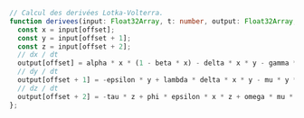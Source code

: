 ```ts
// Calcul des derivées Lotka-Volterra.
function derivees(input: Float32Array, t: number, output: Float32Array, offset: number) => {
  const x = input[offset];
  const y = input[offset + 1];
  const z = input[offset + 2];
  // dx / dt
  output[offset] = alpha * x * (1 - beta * x) - delta * x * y - gamma * x * z;
  // dy / dt
  output[offset + 1] = -epsilon * y + lambda * delta * x * y - mu * y * z ;
  // dz / dt
  output[offset + 2] = -tau * z + phi * epsilon * x * z + omega * mu * y * z
};
```


